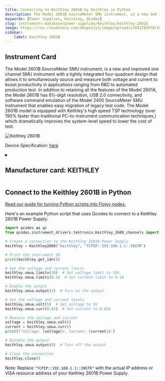 ```yaml
---
title: Connecting to Keithley 2601B by Keithley in Python
description: The Model 2601B SourceMeter SMU instrument, is a new and improved one channel SMU instrument with a tightly integrated four-quadrant design that allows it to simultaneously source and measure both voltage and current to boost productivity in applications ranging from R&D to automated production test. In addition to retaining all the features of the Model 2601A, the Model 2601B has 6½-digit resolution, USB 2.0 connectivity, and software command emulation of the Model 2400 SourceMeter SMU Instrument that enables easy migration of legacy test code. The Model 2601B model is equipped with Keithley's high speed TSP technology (over 190% faster than traditional PC-to-instrument communication techniques,) which dramatically improves the system-level speed to lower the cost of test.
keywords: [Power Supplies, Keithley, QCodes] 
slug: instruments-database/power-supplies/keithley/keithley-2601b 
image: https://res.cloudinary.com/dhopxs1y3/image/upload/v1691782670/Instruments/Power%20Supplies/Keithley-2601B/Keithley-2601B.webp
sidebar:
    label: Keithley 2601B 
---
```



## Instrument Card

The Model 2601B SourceMeter SMU instrument, is a new and improved one channel SMU instrument with a tightly integrated four-quadrant design that allows it to simultaneously source and measure both voltage and current to boost productivity in applications ranging from R&D to automated production test. In addition to retaining all the features of the Model 2601A, the Model 2601B has 6½-digit resolution, USB 2.0 connectivity, and software command emulation of the Model 2400 SourceMeter SMU Instrument that enables easy migration of legacy test code. The Model 2601B model is equipped with Keithley's high speed TSP technology (over 190% faster than traditional PC-to-instrument communication techniques,) which dramatically improves the system-level speed to lower the cost of test.

![Keithley 2601B](https://res.cloudinary.com/dhopxs1y3/image/upload/v1691782670/Instruments/Power%20Supplies/Keithley-2601B/Keithley-2601B.webp)

Device Specification: [here](https://www.testequipmenthq.com/datasheets/KEITHLEY-2601-Datasheet.pdf)

<details style={{ marginTop: "15px"}}>
<summary><h2 style={{display:'inline'}}>Manufacturer card: KEITHLEY</h2></summary>

![KEITHLEY](https://res.cloudinary.com/dhopxs1y3/image/upload/v1692806202/Instruments/Vendor%20Logos/Keithley.png)

Keithley Instruments is a measurement and instrument company headquartered in Solon, Ohio, that develops, manufactures, markets, and sells data acquisition products, as well as complete systems for high-volume production and assembly testing.

- Headquarters: Cleveland, Ohio, United States
- Yearly Revenue (millions, USD): 110.6
- Vendor Website: [here](https://www.tek.com/en)

</details>


<FeaturedInstrumentVideo category="POWER_SUPPLIES" />

## Connect to the Keithley 2601B in Python

[Read our guide for turning Python scripts into Flojoy nodes.](https://docs.flojoy.ai/contribution/blocks/custom-flojoy-block/)



<Tabs>
<TabItem value="Flojoy" label="Flojoy" className="flojoy-instrument-tabs">

<SectionsCard category="POWER_SUPPLIES" manufacturer="Keithley"></SectionsCard>

</TabItem>
<TabItem value="QCodes" label="QCodes">

Here's an example Python script that uses Qcodes to connect to a Keithley 2601B Power Supply:

```python
import qcodes as qc
from qcodes.instrument_drivers.tektronix.Keithley_2600_channels import Keithley2600

# Create a connection to the Keithley 2601B Power Supply
keithley = Keithley2600("keithley", "TCPIP::192.168.1.1::INSTR")

# Print the instrument ID
print(keithley.get_idn())

# Set the voltage and current limits
keithley.smua.limitv(10)  # Set voltage limit to 10V
keithley.smua.limiti(0.1)  # Set current limit to 0.1A

# Enable the output
keithley.smua.output(1)  # Turn on the output

# Set the voltage and current levels
keithley.smua.volt(5)  # Set voltage to 5V
keithley.smua.curr(0.05)  # Set current to 0.05A

# Measure the voltage and current
voltage = keithley.smua.volt()
current = keithley.smua.curr()
print(f"Voltage: {voltage}V, Current: {current}A")

# Disable the output
keithley.smua.output(0)  # Turn off the output

# Close the connection
keithley.close()
```

Note: Replace `"TCPIP::192.168.1.1::INSTR"` with the actual IP address or VISA resource address of your Keithley 2601B Power Supply.

</TabItem>
</Tabs>